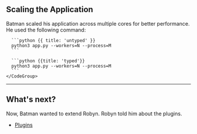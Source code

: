 ## Scaling the Application

Batman scaled his application across multiple cores for better performance. He used the following command:

<Row>
  <Col>
  </Col>
  <Col sticky>
    <CodeGroup title="Request">

      ```python {{ title: 'untyped' }}
      python3 app.py --workers=N --process=M
      ```

      ```python {{title: 'typed'}}
      python3 app.py --workers=N --process=M
      ```
    </CodeGroup>
  </Col>
</Row>

---

## What's next?

Now, Batman wanted to extend Robyn. Robyn told him about the plugins.

- [Plugins](/documentation/plugins)

